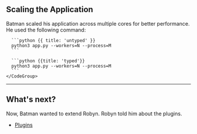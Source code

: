 ## Scaling the Application

Batman scaled his application across multiple cores for better performance. He used the following command:

<Row>
  <Col>
  </Col>
  <Col sticky>
    <CodeGroup title="Request">

      ```python {{ title: 'untyped' }}
      python3 app.py --workers=N --process=M
      ```

      ```python {{title: 'typed'}}
      python3 app.py --workers=N --process=M
      ```
    </CodeGroup>
  </Col>
</Row>

---

## What's next?

Now, Batman wanted to extend Robyn. Robyn told him about the plugins.

- [Plugins](/documentation/plugins)

